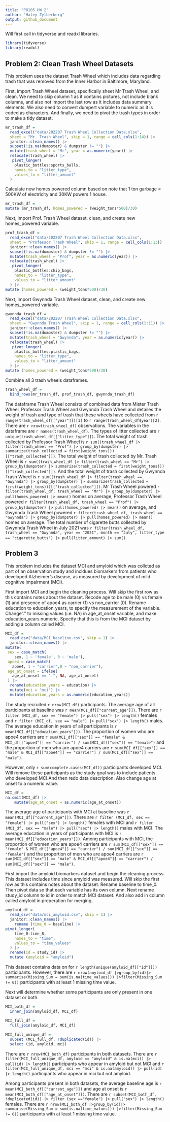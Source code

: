 ```yaml
---
title: "P8105 HW 2"
author: "Haley Zylberberg"
output: github_document
---
```


Will first call in tidyverse and readxl libraries.

```r
library(tidyverse)
library(readxl)
```

## Problem 2: Clean Trash Wheel Datasets

This problem uses the dataset Trash Wheel which includes data regarding trash that was removed from the Inner Harbor in Baltimore, Maryland.

First, import Trash Wheel dataset, specifically sheet Mr Trash Wheel, and clean. We need to skip column 1 as it contains pictures, not include blank columns, and also not import the last row as it includes data summary elements. We also need to convert dumpert variable to numeric as it is coded as characters. And finally, we need to pivot the trash types in order to make a tidy dataset.
```r
mr_trash_df = 
  read_excel("data/202207 Trash Wheel Collection Data.xlsx",
  sheet = "Mr. Trash Wheel", skip = 1, range = cell_cols(1:14)) |> 
  janitor::clean_names() |>
  subset(!is.na(dumpster) & dumpster != "") |>
  mutate(trash_wheel = "Mr", year = as.numeric(year)) |> 
  relocate(trash_wheel) |>
   pivot_longer(
    plastic_bottles:sports_balls,
    names_to = "litter_type",
    values_to = "litter_amount"
  )

```

Calculate new homes powered column based on note that 1 ton garbage = 500KW of electricity and 30KW powers 1 house.
```r
mr_trash_df = 
mutate (mr_trash_df, homes_powered = (weight_tons*500)/30)
```

Next, import Prof. Trash Wheel dataset, clean, and create new homes_powered variable.
```r
prof_trash_df = 
  read_excel("data/202207 Trash Wheel Collection Data.xlsx",
  sheet = "Professor Trash Wheel", skip = 1, range = cell_cols(1:13)) |> 
  janitor::clean_names() |>
  subset(!is.na(dumpster) & dumpster != "") |>
  mutate(trash_wheel = "Prof", year = as.numeric(year)) |> 
  relocate(trash_wheel) |>
   pivot_longer(
    plastic_bottles:chip_bags,
    names_to = "litter_type",
    values_to = "litter_amount"
  ) |>
mutate (homes_powered = (weight_tons*500)/30)
```

Next, import Gwynnda Trash Wheel dataset, clean, and create new homes_powered variable.
```r
gwynnda_trash_df = 
  read_excel("data/202207 Trash Wheel Collection Data.xlsx",
  sheet = "Gwynnda Trash Wheel", skip = 1, range = cell_cols(1:11)) |> 
  janitor::clean_names() |>
  subset(!is.na(dumpster) & dumpster != "") |>
  mutate(trash_wheel = "Gwynnda", year = as.numeric(year)) |> 
  relocate(trash_wheel) |>
   pivot_longer(
    plastic_bottles:plastic_bags,
    names_to = "litter_type",
    values_to = "litter_amount"
  ) |>
mutate (homes_powered = (weight_tons*500)/30)
```

Combine all 3 trash wheels dataframes.
```r
trash_wheel_df = 
  bind_rows(mr_trash_df, prof_trash_df, gwynnda_trash_df)
```

The dataframe Trash Wheel consists of combined data from Mister Trash Wheel, Professor Trash Wheel and Gwynnda Trash Wheel and detailes the weight of trash and type of trash that these wheels have collected from `r range(trash_wheel_df[["year"]])[1]` to `r range(trash_wheel_df$year)[2]`. There are `r nrow(trash_wheel_df)` observations. The variables in the dataframe are `r names(trash_wheel_df)`. The types of litter collected are `r unique(trash_wheel_df[["litter_type"]])`. The total weight of trash collected by Professor Trash Wheel is `r sum((trash_wheel_df |> filter(trash_wheel == "Prof") |> group_by(dumpster) |> summarize(trash_collected = first(weight_tons)))[["trash_collected"]])`. The total weight of trash collected by Mr. Trash Wheel is `r sum((trash_wheel_df |> filter(trash_wheel == "Mr") |> group_by(dumpster) |> summarize(trash_collected = first(weight_tons)))[["trash_collected"]])`. And the total weight of trash collected by Gwynnda Trash Wheel is `r sum((trash_wheel_df |> filter(trash_wheel == "Gwynnda") |> group_by(dumpster) |> summarize(trash_collected = first(weight_tons)))[["trash_collected"]])`. Mr Trash Wheel powered `r filter(trash_wheel_df, trash_wheel == "Mr") |> group_by(dumpster) |> pull(homes_powered) |> mean()` homes on average, Professor Trash Wheel powered `r filter(trash_wheel_df, trash_wheel == "Prof") |> group_by(dumpster) |> pull(homes_powered) |> mean()` on average, and Gwynnda Trash Wheel powered `r filter(trash_wheel_df, trash_wheel == "Gwynnda") |> group_by(dumpster) |> pull(homes_powered) |> mean()` homes on average. The total number of cigarette butts collected by Gwynnda Trash Wheel in July 2021 was `r filter(trash_wheel_df, trash_wheel == "Gwynnda", year == "2021", month == "July", litter_type == "cigarette_butts") |> pull(litter_amount) |> sum()`.


## Problem 3

This problem includes the dataset MCI and amyloid which was collcted as part of an observation study and incldues biomarkers from patients who developed Alzheimer's disease, as measured by development of mild cognitive impairment (MCI).

First import MCI and begin the cleaning process. Will skip the first row as this contains notes about the dataset. Recode age to be male (0) vs female (1) and presence of apoe4 as carrier (1) vs non_carrier (0). Rename education to education_years, to specify the measurement of the variable. Change"." to missing values (i.e. NA) in age_at_onset variable, and make education_years numeric. Specify that this is from the MCI dataset by adding a column called MCI.


```r
MCI_df = 
  read_csv("data/MCI_baseline.csv", skip = 1) |> 
  janitor::clean_names() |>
mutate(
 sex = case_match(
    sex, 1 ~ 'female', 0 ~ 'male'),
 apoe4 = case_match(
   apoe4, 1 ~ "carrier",0 ~ "non_carrier"),
 age_at_onset = ifelse(
   age_at_onset == ".", NA, age_at_onset)
 ) |>
  rename(education_years = education) |>
  mutate(mci = "mci") |> 
  mutate(education_years = as.numeric(education_years))
```


The study recruited `r nrow(MCI_df)` participants. The average age of all participants at baseline was `r mean(MCI_df[["current_age"]])`. There are `r filter (MCI_df, sex == "female") |> pull("sex") |> length()` females and `r filter (MCI_df, sex == "male") |> pull("sex") |> length()` males. The average education in years of all participants is `r mean(MCI_df[["education_years"]])`. The proportion of women who are apoe4 carriers are `r sum(MCI_df[["sex"]] == "female" & MCI_df[["apoe4"]] == "carrier") / sum(MCI_df[["sex"]] == "female")` and the proportion of men who are apoe4 carriers are `r sum(MCI_df[["sex"]] == "male" & MCI_df[["apoe4"]] == "carrier") / sum(MCI_df[["sex"]] == "male")`.

However, only `r sum(complete.cases(MCI_df))` participants developed MCI. Will remove these participants as the study goal was to include patients who developed MCI.And then redo data description. Also change age at onset to a numeric value. 

```r
MCI_df = 
na.omit(MCI_df) |>
    mutate(age_at_onset = as.numeric(age_at_onset))
```

The average age of participants with MCI at baseline was `r mean(MCI_df[["current_age"]])`. There are `r filter (MCI_df, sex == "female") |> pull("sex") |> length()` females with MCI and `r filter (MCI_df, sex == "male") |> pull("sex") |> length()` males with MCI. The average education in years of participants with MCI is `r mean(MCI_df[["education_years"]])`. Among participants with MCI, the proportion of women who are apoe4 carriers are `r sum(MCI_df[["sex"]] == "female" & MCI_df[["apoe4"]] == "carrier") / sum(MCI_df[["sex"]] == "female")` and the proportion of men who are apoe4 carriers are `r sum(MCI_df[["sex"]] == "male" & MCI_df[["apoe4"]] == "carrier") / sum(MCI_df[["sex"]] == "male")`.

First import the amyloid biomarkers dataset and begin the cleaning process. This dataset includes time since amyloid was measured. Will skip the first row as this contains notes about the dataset. Rename baseline to time_0. Then pivot data so that each variable has its own column. Next rename study_id column to id in order to match MCI dataset. And also add in column called amyloid in preperation for merging.

```r
amyloid_df = 
  read_csv("data/mci_amyloid.csv", skip = 1) |>
  janitor::clean_names() |>
    rename (time_0 = baseline) |>
pivot_longer(
    time_0:time_8,
    names_to = "time",
    values_to = "time_values"
  ) |>
  rename(id = study_id) |>
  mutate (amyloid = "amyloid")

```

This dataset contains data on for `r length(unique(amyloid_df[["id"]]))` participants. However, there are `r nrow(amyloid_df |>group_by(id)|> summarise(Missing_Sum = sum(is.na(time_values))) |>filter(Missing_Sum != 0))` participants with at least 1 missing time value.

Next will determine whether some participants are only present in one dataset or both. 

```r

MCI_both_df = 
  inner_join(amyloid_df, MCI_df)

MCI_full_df =
  full_join(amyloid_df, MCI_df)
  
MCI_full_unique_df =
  subset (MCI_full_df, !duplicated(id)) |>
  select (id, amyloid, mci)
```

There are `r nrow(MCI_both_df)` participants in both datasets. There are `r filter(MCI_full_unique_df, amyloid == "amyloid" & is.na(mci)) |> pull(id) |> length()` participants who appear in amyloid but not MCI and `r filter(MCI_full_unique_df, mci == "mci" & is.na(amyloid)) |> pull(id) |> length()` participants who appear in mci but not amyloid.

Among participants present in both datasets, the average baseline age is `r mean(MCI_both_df[["current_age"]])` and age at onset is `r mean(MCI_both_df[["age_at_onset"]])`. There are `r subset(MCI_both_df, !duplicated(id)) |> filter (sex =="female") |> pull("sex") |> length()` females.  There are `r nrow(MCI_both_df |>group_by(id)|> summarise(Missing_Sum = sum(is.na(time_values))) |>filter(Missing_Sum != 0))` participants with at least 1 missing time value.


